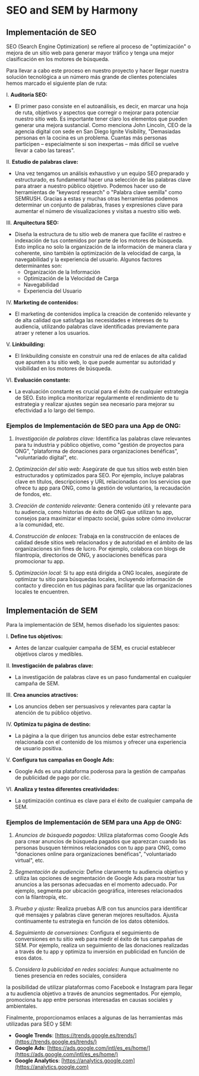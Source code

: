 # SEO and SEM by Harmony

## Implementación de SEO

SEO (Search Engine Optimization) se refiere al proceso de "optimización" o mejora de un sitio web para generar mayor tráfico y tenga una mejor clasificación en los motores de búsqueda.

Para llevar a cabo este proceso en nuestro proyecto y hacer llegar nuestra solución tecnológica a un número más grande de clientes potenciales hemos marcado el siguiente plan de ruta:

I. **Auditoría SEO:**
   - El primer paso consiste en el autoanálisis, es decir, en marcar una hoja de ruta, objetivos y aspectos que corregir o mejorar para potenciar nuestro sitio web. Es importante tener claro los elementos que pueden generar una mejora sustancial. Como menciona John Lincoln, CEO de la agencia digital con sede en San Diego Ignite Visibility, "Demasiadas personas en la cocina es un problema. Cuantas más personas participen – especialmente si son inexpertas – más difícil se vuelve llevar a cabo las tareas".

II. **Estudio de palabras clave:**
   - Una vez tengamos un análisis exhaustivo y un equipo SEO preparado y estructurado, es fundamental hacer una selección de las palabras clave para atraer a nuestro público objetivo. Podemos hacer uso de herramientas de "keyword research" o "Palabra clave semilla" como SEMRUSH. Gracias a estas y muchas otras herramientas podemos determinar un conjunto de palabras, frases y expresiones clave para aumentar el número de visualizaciones y visitas a nuestro sitio web.

III. **Arquitectura SEO:**
   - Diseña la estructura de tu sitio web de manera que facilite el rastreo e indexación de tus contenidos por parte de los motores de búsqueda. Esto implica no solo la organización de la información de manera clara y coherente, sino también la optimización de la velocidad de carga, la navegabilidad y la experiencia del usuario. Algunos factores determinantes son:
      - Organización de la Información
      - Optimización de la Velocidad de Carga
      - Navegabilidad
      - Experiencia del Usuario

IV. **Marketing de contenidos:**
   - El marketing de contenidos implica la creación de contenido relevante y de alta calidad que satisfaga las necesidades e intereses de tu audiencia, utilizando palabras clave identificadas previamente para atraer y retener a los usuarios.

V. **Linkbuilding:**
   - El linkbuilding consiste en construir una red de enlaces de alta calidad que apunten a tu sitio web, lo que puede aumentar su autoridad y visibilidad en los motores de búsqueda.

VI. **Evaluación constante:**
   - La evaluación constante es crucial para el éxito de cualquier estrategia de SEO. Esto implica monitorizar regularmente el rendimiento de tu estrategia y realizar ajustes según sea necesario para mejorar su efectividad a lo largo del tiempo.

### Ejemplos de Implementación de SEO para una App de ONG:

1. *Investigación de palabras clave:* Identifica las palabras clave relevantes para tu industria y público objetivo, como "gestión de proyectos para ONG", "plataforma de donaciones para organizaciones benéficas", "voluntariado digital", etc.

2. *Optimización del sitio web:* Asegúrate de que tus sitios web estén bien estructurados y optimizados para SEO. Por ejemplo, incluye palabras clave en títulos, descripciones y URL relacionadas con los servicios que ofrece tu app para ONG, como la gestión de voluntarios, la recaudación de fondos, etc.

3. *Creación de contenido relevante:* Genera contenido útil y relevante para tu audiencia, como historias de éxito de ONG que utilizan tu app, consejos para maximizar el impacto social, guías sobre cómo involucrar a la comunidad, etc.

4. *Construcción de enlaces:* Trabaja en la construcción de enlaces de calidad desde sitios web relacionados y de autoridad en el ámbito de las organizaciones sin fines de lucro. Por ejemplo, colabora con blogs de filantropía, directorios de ONG, y asociaciones benéficas para promocionar tu app.

5. *Optimización local:* Si tu app está dirigida a ONG locales, asegúrate de optimizar tu sitio para búsquedas locales, incluyendo información de contacto y dirección en tus páginas para facilitar que las organizaciones locales te encuentren.

## Implementación de SEM

Para la implementación de SEM, hemos diseñado los siguientes pasos:

I. **Define tus objetivos:**
   - Antes de lanzar cualquier campaña de SEM, es crucial establecer objetivos claros y medibles.

II. **Investigación de palabras clave:**
   - La investigación de palabras clave es un paso fundamental en cualquier campaña de SEM.

III. **Crea anuncios atractivos:**
   - Los anuncios deben ser persuasivos y relevantes para captar la atención de tu público objetivo.

IV. **Optimiza tu página de destino:**
   - La página a la que dirigen tus anuncios debe estar estrechamente relacionada con el contenido de los mismos y ofrecer una experiencia de usuario positiva.

V. **Configura tus campañas en Google Ads:**
   - Google Ads es una plataforma poderosa para la gestión de campañas de publicidad de pago por clic.

VI. **Analiza y testea diferentes creatividades:**
   - La optimización continua es clave para el éxito de cualquier campaña de SEM.

### Ejemplos de Implementación de SEM para una App de ONG:

1. *Anuncios de búsqueda pagados:* Utiliza plataformas como Google Ads para crear anuncios de búsqueda pagados que aparezcan cuando las personas busquen términos relacionados con tu app para ONG, como "donaciones online para organizaciones benéficas", "voluntariado virtual", etc.

2. *Segmentación de audiencia:* Define claramente tu audiencia objetivo y utiliza las opciones de segmentación de Google Ads para mostrar tus anuncios a las personas adecuadas en el momento adecuado. Por ejemplo, segmenta por ubicación geográfica, intereses relacionados con la filantropía, etc.

3. *Prueba y ajuste:* Realiza pruebas A/B con tus anuncios para identificar qué mensajes y palabras clave generan mejores resultados. Ajusta continuamente tu estrategia en función de los datos obtenidos.

4. *Seguimiento de conversiones:* Configura el seguimiento de conversiones en tu sitio web para medir el éxito de tus campañas de SEM. Por ejemplo, realiza un seguimiento de las donaciones realizadas a través de tu app y optimiza tu inversión en publicidad en función de esos datos.

5. *Considera la publicidad en redes sociales:* Aunque actualmente no tienes presencia en redes sociales, considera

 la posibilidad de utilizar plataformas como Facebook e Instagram para llegar a tu audiencia objetivo a través de anuncios segmentados. Por ejemplo, promociona tu app entre personas interesadas en causas sociales y ambientales.

Finalmente, proporcionamos enlaces a algunas de las herramientas más utilizadas para SEO y SEM:
- **Google Trends**: [https://trends.google.es/trends/](https://trends.google.es/trends/)
- **Google Ads**: [https://ads.google.com/intl/es_es/home/](https://ads.google.com/intl/es_es/home/)
- **Google Analytics**: [https://analytics.google.com](https://analytics.google.com)

